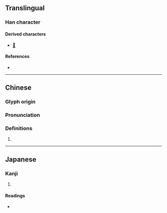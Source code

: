 {{character info}}
==Translingual==

===Han character===
{{Han char|rn=53|rad=广|as=11|sn=14|four=00244|canj=ILLV|ids=⿸广婁}}

====Derived characters====
* [[𢷱]]

====References====
* {{Han ref|kx=0350.030|dkj=09462|dj=0661.050|hdz=20899.010|uh=5ED4|ud=24276|bh=E1BD|bd=57789}}

----

==Chinese==
{{zh-forms}}

===Glyph origin===
{{Han etym}}

===Pronunciation===
{{zh-pron
|m=lóu
|c=lau4
|mc=y
|oc=y
|cat=
}}

===Definitions===
{{zh-hanzi}}

# {{rfdef|zh}}

----

==Japanese==

===Kanji===
{{ja-kanji|grade=|rs=广11}}

# {{rfdef|ja|sort=广11}}

====Readings====
* {{ja-readings|on=[[ろう]] (rō), [[る]] (ru), [[りゅ]] (ryu)|kun=[[まど]] (mado), [[むね]] (mune), [[のき]] (noki)}}